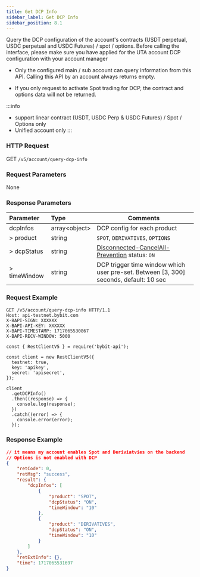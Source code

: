 ```yaml
---
title: Get DCP Info
sidebar_label: Get DCP Info
sidebar_position: 8.1
---
```


Query the DCP configuration of the account's contracts (USDT perpetual, USDC perpetual and USDC Futures) / spot / options. Before calling the interface, please make sure you have applied for the UTA account DCP configuration with your account manager

* Only the configured main / sub account can query information from this API. Calling this API by an account always returns empty.

* If you only request to activate Spot trading for DCP, the contract and options data will not be returned.

:::info
* support linear contract (USDT, USDC Perp & USDC Futures) / Spot / Options only
* Unified account only
:::

### HTTP Request
GET `/v5/account/query-dcp-info`

### Request Parameters
None

### Response Parameters
| Parameter | Type | Comments|
|:----- |:-----|----- |
|dcpInfos |array&lt;object&gt; |DCP config for each product |
|> product |string |`SPOT`, `DERIVATIVES`, `OPTIONS`|
|> dcpStatus |string |[Disconnected-CancelAll-Prevention](../order/dcp) status: `ON`|
|> timeWindow |string |DCP trigger time window which user pre-set. Between [3, 300] seconds, default: 10 sec|

### Request Example

<Tabs groupId="programming-languages">
<TabItem value="http" label="HTTP">

```http
GET /v5/account/query-dcp-info HTTP/1.1
Host: api-testnet.bybit.com
X-BAPI-SIGN: XXXXXX
X-BAPI-API-KEY: XXXXXX
X-BAPI-TIMESTAMP: 1717065530867
X-BAPI-RECV-WINDOW: 5000
```
</TabItem>

<TabItem value="Node" label="Node.js">

```n4js
const { RestClientV5 } = require('bybit-api');

const client = new RestClientV5({
  testnet: true,
  key: 'apikey',
  secret: 'apisecret',
});

client
  .getDCPInfo()
  .then((response) => {
    console.log(response);
  })
  .catch((error) => {
    console.error(error);
  });
```

</TabItem>
</Tabs>

### Response Example

```json
// it means my account enables Spot and Deriviatvies on the backend
// Options is not enabled with DCP
{
    "retCode": 0,
    "retMsg": "success",
    "result": {
        "dcpInfos": [
            {
                "product": "SPOT",
                "dcpStatus": "ON",
                "timeWindow": "10"
            },
            {
                "product": "DERIVATIVES",
                "dcpStatus": "ON",
                "timeWindow": "10"
            }
        ]
    },
    "retExtInfo": {},
    "time": 1717065531697
}
```
